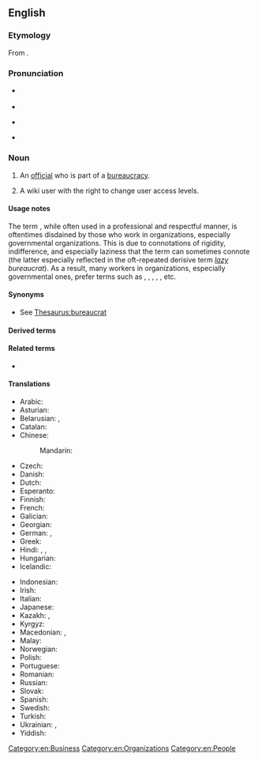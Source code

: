 {{selfref|For Wiktionary's bureaucrats, see [[Wiktionary:Bureaucrats]]}}
==English==

===Etymology===
From {{derived|en|fr|bureaucrate}}.

===Pronunciation===
* {{a|RP}} {{IPA|en|/ˈbjʊəɹəkɹæt/}}
* {{audio|en|LL-Q1860 (eng)-Vealhurl-bureaucrat.wav|Audio (Southern England)}}
* {{a|GA}} {{IPA|en|/ˈbjʊɹəkɹæt/}}
* {{hyphenation|en|bu|reau|crat}}

===Noun===
{{en-noun}}

# An [[official]] who is part of a [[bureaucracy]].
# {{lb|en|WMF jargon}} A wiki user with the right to change user access levels.

====Usage notes====
The term {{m|en|bureaucrat}}, while often used in a professional and respectful manner, is oftentimes disdained by those who work in organizations, especially governmental organizations. This is due to connotations of rigidity, indifference, and especially laziness that the term can sometimes connote (the latter especially reflected in the oft-repeated derisive term ''[[lazy]] bureaucrat''). As a result, many workers in organizations, especially governmental ones, prefer terms such as {{m|en|manager}}, {{m|en|public manager}}, {{m|en|civil servant}}, {{m|en|public servant}}, {{m|en|public official}}, etc.

====Synonyms====
* See [[Thesaurus:bureaucrat]]

====Derived terms====
{{col3|en
|bureaucratese
|bureaucratic
|bureaucratically
|bureaucratist
|bureaucratistic
|bureaucratress
|faceless bureaucrat
}}

====Related terms====
* {{l|en|bureaucracy}}

====Translations====
{{trans-top|An official in a bureaucracy}}
* Arabic: {{t|ar|بِيرُوقْرَاطِيّ|m|tr=bīruqrāṭiyy}}
* Asturian: {{t|ast|burócrata|m|f}}
* Belarusian: {{t|be|бюракра́т|m}}, {{t|be|бюракра́тка|f}}
* Catalan: {{t|ca|buròcrata|m|f}}
* Chinese:
*: Mandarin: {{t+|cmn|官僚|tr=guānliáo|sc=Hani}}
* Czech: {{t+|cs|byrokrat|m}}
* Danish: {{t|da|bureaukrat}}
* Dutch: {{t+|nl|bureaucraat|m}}
* Esperanto: {{t|eo|burokrato}}
* Finnish: {{t+|fi|byrokraatti}}
* French: {{t+|fr|bureaucrate|m}}
* Galician: {{t+|gl|burócrata|m|f}}
* Georgian: {{t|ka|ბიუროკრატი}}
* German: {{t+|de|Bürokrat|m}}, {{t+|de|Bürokratin|f}}
* Greek: {{t+|el|γραφειοκράτης|m|f|sc=Grek}}
* Hindi: {{t|hi|नौकरशाह|tr=naukraśāh}}, {{t|hi|अफ़सर|m}}, {{t+|hi|अफसर|m}}
* Hungarian: {{t+|hu|bürokrata}}
* Icelandic: {{t|is|kerfiskarl|m}}
{{trans-mid}}
* Indonesian: {{t+|id|birokrat}}
* Irish: {{t|ga|maorlathaí|m}}
* Italian: {{t+|it|burocrate|m|f}}
* Japanese: {{t+|ja|官僚|tr=かんりょう, kanryō}}
* Kazakh: {{t|kk|шенеуніксымақ}}, {{t|kk|бюрократ}}
* Kyrgyz: {{t+|ky|бюрократ}}
* Macedonian: {{t|mk|бирокра́т|m}}, {{t|mk|чиновник|m}}
* Malay: {{t|ms|birokrat}}
* Norwegian: {{t|no|byråkrat|m}}
* Polish: {{t+|pl|biurokrata|m}}
* Portuguese: {{t+|pt|burocrata|m|f}}
* Romanian: {{t+|ro|birocrat|m}}
* Russian: {{t+|ru|бюрокра́т|m}}
* Slovak: {{t|sk|byrokrat|m}}
* Spanish: {{t+|es|burócrata|m|f}}
* Swedish: {{t+|sv|byråkrat|c}}
* Turkish: {{t+|tr|bürokrat}}
* Ukrainian: {{t+|uk|бюрокра́т|m}}, {{t+|uk|бюрокра́тка|f}}
* Yiddish: {{t|yi|ביוראָקראַט|m}}
{{trans-bottom}}

[[Category:en:Business]]
[[Category:en:Organizations]]
[[Category:en:People]]